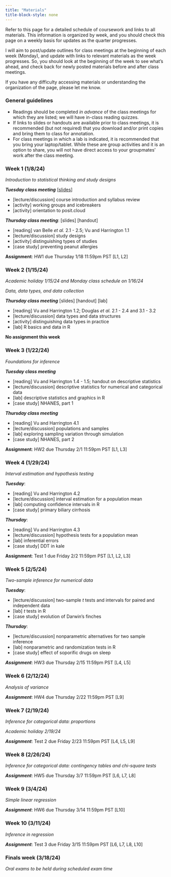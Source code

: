 ```yaml
---
title: "Materials"
title-block-style: none
---
```


Refer to this page for a detailed schedule of coursework and links to all materials. This information is organized by week, and you should check this page on a weekly basis for updates as the quarter progresses.

I will aim to post/update outlines for class meetings at the beginning of each week (Monday), and update with links to relevant materials as the week progresses. So, you should look at the beginning of the week to see what's ahead, and check back for newly posted materials before and after class meetings.

If you have any difficulty accessing materials or understanding the organization of the page, please let me know.

### General guidelines

-   Readings should be completed *in advance* of the class meetings for which they are listed; we will have in-class reading quizzes.
-   If links to slides or handouts are available prior to class meetings, it is recommended (but not required) that you download and/or print copies and bring them to class for annotation.
-   For class meetings in which a lab is indicated, it is recommended that you bring your laptop/tablet. While these are group activities and it is an option to share, you will not have direct access to your groupmates' work after the class meeting.

### Week 1 (1/8/24)

*Introduction to statistical thinking and study designs*

***Tuesday class meeting*** \[[slides](content/week1-welcome.qmd)\]

-   \[lecture/discussion\] course introduction and syllabus review
-   \[activity\] working groups and icebreakers
-   \[activity\] orientation to posit.cloud

***Thursday class meeting***: \[slides\] \[handout\]

-   \[reading\] van Belle *et al.* 2.1 - 2.5; Vu and Harrington 1.1
-   \[lecture/discussion\] study designs
-   \[activity\] distinguishing types of studies
-   \[case study\] preventing peanut allergies

**Assignment**: HW1 due Thursday 1/18 11:59pm PST \[L1, L2\]

### Week 2 (1/15/24)

*Academic holiday 1/15/24 and Monday class schedule on 1/16/24*

*Data, data types, and data collection*

***Thursday class meeting*** \[slides\] \[handout\] \[lab\]

-   \[reading\] Vu and Harrington 1.2; Douglas *et al.* 2.1 - 2.4 and 3.1 - 3.2
-   \[lecture/discussion\] data types and data structures
-   \[activity\] distinguishing data types in practice
-   \[lab\] R basics and data in R

**No assignment this week**

### Week 3 (1/22/24)

*Foundations for inference*

***Tuesday class meeting***

-   \[reading\] Vu and Harrington 1.4 - 1.5; handout on descriptive statistics
-   \[lecture/discussion\] descriptive statistics for numerical and categorical data
-   \[lab\] descriptive statistics and graphics in R
-   \[case study\] NHANES, part 1 <!--# NHANES::NHANES -->

***Thursday class meeting***

-   \[reading\] Vu and Harrington 4.1
-   \[lecture/discussion\] populations and samples
-   \[lab\] exploring sampling variation through simulation
-   \[case study\] NHANES, part 2

**Assignment**: HW2 due Thursday 2/1 11:59pm PST \[L1, L3\]

### Week 4 (1/29/24)

*Interval estimation and hypothesis testing*

***Tuesday***:

-   \[reading\] Vu and Harrington 4.2
-   \[lecture/discussion\] interval estimation for a population mean
-   \[lab\] computing confidence intervals in R
-   \[case study\] primary biliary cirrhosis <!--# van belle -->

***Thursday***:

-   \[reading\] Vu and Harrington 4.3
-   \[lecture/discussion\] hypothesis tests for a population mean
-   \[lab\] inferential errors <!--# simulation -->
-   \[case study\] DDT in kale <!--# MASS::DDT -->

**Assignment**: Test 1 due Friday 2/2 11:59pm PST \[L1, L2, L3\]

### Week 5 (2/5/24)

*Two-sample inference for numerical data*

***Tuesday***:

-   \[lecture/discussion\] two-sample *t* tests and intervals for paired and independent data
-   \[lab\] *t* tests in R <!--# cloud seeding, envm -->
-   \[case study\] evolution of Darwin's finches <!--# Sleuth3::case0201, bio -->

***Thursday***:

-   \[lecture/discussion\] nonparametric alternatives for two sample inference
-   \[lab\] nonparametric and randomization tests in R
-   \[case study\] effect of soporific drugs on sleep <!--# datasets::sleep, health -->

***Assignment***: HW3 due Thursday 2/15 11:59pm PST \[L4, L5\]

### Week 6 (2/12/24)

*Analysis of variance*

***Assignment***: HW4 due Thursday 2/22 11:59pm PST \[L9\]

<!--# anorexia on body weights (MASS) -->

### Week 7 (2/19/24)

*Inference for categorical data: proportions*

*Academic holiday 2/19/24*

***Assignment***: Test 2 due Friday 2/23 11:59pm PST \[L4, L5, L9\]

### Week 8 (2/26/24)

*Inference for categorical data: contingency tables and chi-square tests*

***Assignment***: HW5 due Thursday 3/7 11:59pm PST \[L6, L7, L8\]

<!--# smoking and lung cancer -->

### Week 9 (3/4/24)

*Simple linear regression*

***Assignment***: HW6 due Thursday 3/14 11:59pm PST \[L10\]

<!--# big bang -->

### Week 10 (3/11/24)

*Inference in regression*

***Assignment***: Test 3 due Friday 3/15 11:59pm PST \[L6, L7, L8, L10\]

### Finals week (3/18/24)

*Oral exams to be held during scheduled exam time*
